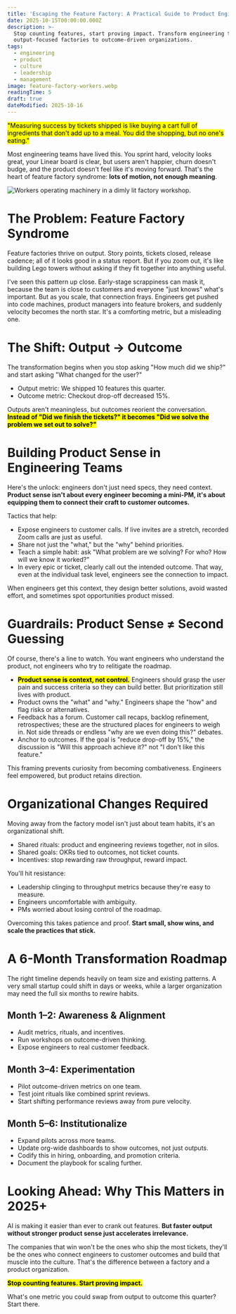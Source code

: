 ```yaml
---
title: 'Escaping the Feature Factory: A Practical Guide to Product Engineering'
date: 2025-10-15T00:00:00.000Z
description: >-
  Stop counting features, start proving impact. Transform engineering teams from
  output-focused factories to outcome-driven organizations.
tags:
  - engineering
  - product
  - culture
  - leadership
  - management
image: feature-factory-workers.webp
readingTime: 5
draft: true
dateModified: 2025-10-16
---
```


<mark>"Measuring success by tickets shipped is like buying a cart full of ingredients that don't add up to a meal. You did the shopping, but no one's eating."</mark>

Most engineering teams have lived this. You sprint hard, velocity looks great, your Linear board is clear, but users aren't happier, churn doesn't budge, and the product doesn't feel like it's moving forward. That's the heart of feature factory syndrome: **lots of motion, not enough meaning**.

![Workers operating machinery in a dimly lit factory workshop.](feature-factory-workers.webp)

# The Problem: Feature Factory Syndrome

Feature factories thrive on output. Story points, tickets closed, release cadence; all of it looks good in a status report. But if you zoom out, it's like building Lego towers without asking if they fit together into anything useful.

I've seen this pattern up close. Early-stage scrappiness can mask it, because the team is close to customers and everyone "just knows" what's important. But as you scale, that connection frays. Engineers get pushed into code machines, product managers into feature brokers, and suddenly velocity becomes the north star. It's a comforting metric, but a misleading one.

# The Shift: Output → Outcome

The transformation begins when you stop asking "How much did we ship?" and start asking "What changed for the user?"

- Output metric: We shipped 10 features this quarter.
- Outcome metric: Checkout drop-off decreased 15%.

Outputs aren't meaningless, but outcomes reorient the conversation. <mark>**Instead of "Did we finish the tickets?" it becomes "Did we solve the problem we set out to solve?"**</mark>

# Building Product Sense in Engineering Teams

Here's the unlock: engineers don't just need specs, they need context. **Product sense isn't about every engineer becoming a mini-PM, it's about equipping them to connect their craft to customer outcomes.**

Tactics that help:

- Expose engineers to customer calls. If live invites are a stretch, recorded Zoom calls are just as useful.
- Share not just the "what," but the "why" behind priorities.
- Teach a simple habit: ask "What problem are we solving? For who? How will we know it worked?"
- In every epic or ticket, clearly call out the intended outcome. That way, even at the individual task level, engineers see the connection to impact.

When engineers get this context, they design better solutions, avoid wasted effort, and sometimes spot opportunities product missed.

# Guardrails: Product Sense ≠ Second Guessing

Of course, there's a line to watch. You want engineers who understand the product, not engineers who try to relitigate the roadmap.

- <mark>**Product sense is context, not control.**</mark> Engineers should grasp the user pain and success criteria so they can build better. But prioritization still lives with product.
- Product owns the "what" and "why." Engineers shape the "how" and flag risks or alternatives.
- Feedback has a forum. Customer call recaps, backlog refinement, retrospectives; these are the structured places for engineers to weigh in. Not side threads or endless "why are we even doing this?" debates.
- Anchor to outcomes. If the goal is "reduce drop-off by 15%," the discussion is "Will this approach achieve it?" not "I don't like this feature."

This framing prevents curiosity from becoming combativeness. Engineers feel empowered, but product retains direction.

# Organizational Changes Required

Moving away from the factory model isn't just about team habits, it's an organizational shift.

- Shared rituals: product and engineering reviews together, not in silos.
- Shared goals: OKRs tied to outcomes, not ticket counts.
- Incentives: stop rewarding raw throughput, reward impact.

You'll hit resistance:

- Leadership clinging to throughput metrics because they're easy to measure.
- Engineers uncomfortable with ambiguity.
- PMs worried about losing control of the roadmap.

Overcoming this takes patience and proof. **Start small, show wins, and scale the practices that stick.**

# A 6-Month Transformation Roadmap

The right timeline depends heavily on team size and existing patterns. A very small startup could shift in days or weeks, while a larger organization may need the full six months to rewire habits.

## Month 1–2: Awareness & Alignment

- Audit metrics, rituals, and incentives.
- Run workshops on outcome-driven thinking.
- Expose engineers to real customer feedback.

## Month 3–4: Experimentation

- Pilot outcome-driven metrics on one team.
- Test joint rituals like combined sprint reviews.
- Start shifting performance reviews away from pure velocity.

## Month 5–6: Institutionalize

- Expand pilots across more teams.
- Update org-wide dashboards to show outcomes, not just outputs.
- Codify this in hiring, onboarding, and promotion criteria.
- Document the playbook for scaling further.

# Looking Ahead: Why This Matters in 2025+

AI is making it easier than ever to crank out features. **But faster output without stronger product sense just accelerates irrelevance.**

The companies that win won't be the ones who ship the most tickets, they'll be the ones who connect engineers to customer outcomes and build that muscle into the culture. That's the difference between a factory and a product organization.

<mark>**Stop counting features. Start proving impact.**</mark>

What's one metric you could swap from output to outcome this quarter? Start there.
